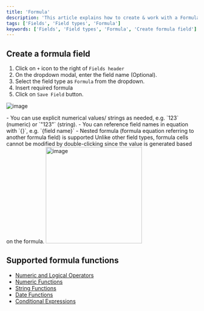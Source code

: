```yaml
---
title: 'Formula'
description: 'This article explains how to create & work with a Formula field.'
tags: ['Fields', 'Field types', 'Formula']
keywords: ['Fields', 'Field types', 'Formula', 'Create formula field']
---
```



## Create a formula field

1. Click on `+` icon to the right of `Fields header`
2. On the dropdown modal, enter the field name (Optional).
3. Select the field type as `Formula` from the dropdown.
4. Insert required formula  
5. Click on `Save Field` button.

![image](/img/v2/fields/types/formula.png)

<Callout type="tip">
- You can use explicit numerical values/ strings as needed, e.g. `123` (numeric) or `"123"` (string).
- You can reference field names in equation with `{}`, e.g. `{field name}`
- Nested formula (formula equation referring to another formula field) is supported
</Callout>


<Callout type="info">
Unlike other field types, formula cells cannot be modified by double-clicking since the value is generated based on the formula.
<img width="253" alt="image" src="https://user-images.githubusercontent.com/35857179/189109486-4d41f2b7-0a19-46ef-8bb4-a8d1aabd3592.png" />

</Callout>


## Supported formula functions

- [Numeric and Logical Operators](015.operators.md)
- [Numeric Functions](020.numeric-functions.md)
- [String Functions](030.string-functions.md)
- [Date Functions](040.date-functions.md)
- [Conditional Expressions](050.conditional-expressions.md)










